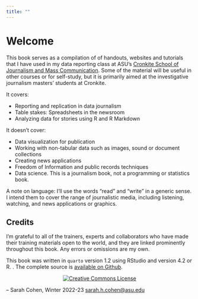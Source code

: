 ```yaml
---
title: ""
--- 
```

# Welcome {.unnumbered}

This book serves as a compilation of  of handouts, websites and tutorials that I have used in my data reporting class at ASU's [Cronkite School of Journalism and Mass Communication](cronkite.asu.edu). Some of the material will be useful in other courses or for self-study, but it is primarily aimed at the investigative journalism masters' students at Cronkite.

It covers: 

- Reporting and replication in data journalism
- Table stakes: Spreadsheets in the newsroom
- Analyzing data for stories using R and R Markdown


It doesn't cover: 

- Data visualization for publication
- Working with non-tabular data such as images, sound or document collections
- Creating news applications
- Freedom of Information and public records techniques
- Data science. This is a journalism book, not a programming or statistics book. 

A note on language: I'll use the words "read" and "write" in a generic sense. I intend them to cover the range of journalistic media, including listening, watching, and news applications or graphics.  


## Credits {-}

I'm grateful to all of the trainers, experts and collaborators who have made their training materials open to the world, and they are linked prominently throughout this book. Any errors or omissions are my own. 

This book was written in `quarto` version 1.2 using RStudio and version 4.2 or R. . The complete source is [available on Github](https://github.com/cronkitedata/djtextbook). 


<div style="text-align:center">
<a rel="license" href="http://creativecommons.org/licenses/by-nc-sa/4.0/"><img alt="Creative Commons License" style="border-width:0" src="https://i.creativecommons.org/l/by-nc-sa/4.0/88x31.png"></a>
</div>


-- Sarah Cohen, Winter 2022-23 [sarah.h.cohen@asu.edu](mailto:sarah.h.cohen@asu.edu)


